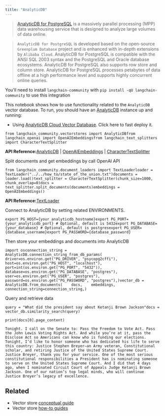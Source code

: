 ```yaml
---
title: "AnalyticDB"
---
```


> [AnalyticDB for PostgreSQL](https://www.alibabacloud.com/help/en/analyticdb-for-postgresql/latest/product-introduction-overview) is a massively parallel processing (MPP) data warehousing service that is designed to analyze large volumes of data online.

> `AnalyticDB for PostgreSQL` is developed based on the open-source `Greenplum Database` project and is enhanced with in-depth extensions by `Alibaba Cloud`. AnalyticDB for PostgreSQL is compatible with the ANSI SQL 2003 syntax and the PostgreSQL and Oracle database ecosystems. AnalyticDB for PostgreSQL also supports row store and column store. AnalyticDB for PostgreSQL processes petabytes of data offline at a high performance level and supports highly concurrent online queries.

You'll need to install `langchain-community` with `pip install -qU langchain-community` to use this integration

This notebook shows how to use functionality related to the `AnalyticDB` vector database. To run, you should have an [AnalyticDB](https://www.alibabacloud.com/help/en/analyticdb-for-postgresql/latest/product-introduction-overview) instance up and running:

* Using [AnalyticDB Cloud Vector Database](https://www.alibabacloud.com/product/hybriddb-postgresql). Click here to fast deploy it.

```
from langchain_community.vectorstores import AnalyticDBfrom langchain_openai import OpenAIEmbeddingsfrom langchain_text_splitters import CharacterTextSplitter
```

**API Reference:**[AnalyticDB](https://python.langchain.com/api_reference/community/vectorstores/langchain_community.vectorstores.analyticdb.AnalyticDB.html) | [OpenAIEmbeddings](https://python.langchain.com/api_reference/openai/embeddings/langchain_openai.embeddings.base.OpenAIEmbeddings.html) | [CharacterTextSplitter](https://python.langchain.com/api_reference/text_splitters/character/langchain_text_splitters.character.CharacterTextSplitter.html)

Split documents and get embeddings by call OpenAI API

```
from langchain_community.document_loaders import TextLoaderloader = TextLoader("../../how_to/state_of_the_union.txt")documents = loader.load()text_splitter = CharacterTextSplitter(chunk_size=1000, chunk_overlap=0)docs = text_splitter.split_documents(documents)embeddings = OpenAIEmbeddings()
```

**API Reference:**[TextLoader](https://python.langchain.com/api_reference/community/document_loaders/langchain_community.document_loaders.text.TextLoader.html)

Connect to AnalyticDB by setting related ENVIRONMENTS.

```
export PG_HOST={your_analyticdb_hostname}export PG_PORT={your_analyticdb_port} # Optional, default is 5432export PG_DATABASE={your_database} # Optional, default is postgresexport PG_USER={database_username}export PG_PASSWORD={database_password}
```

Then store your embeddings and documents into AnalyticDB

```
import osconnection_string = AnalyticDB.connection_string_from_db_params(    driver=os.environ.get("PG_DRIVER", "psycopg2cffi"),    host=os.environ.get("PG_HOST", "localhost"),    port=int(os.environ.get("PG_PORT", "5432")),    database=os.environ.get("PG_DATABASE", "postgres"),    user=os.environ.get("PG_USER", "postgres"),    password=os.environ.get("PG_PASSWORD", "postgres"),)vector_db = AnalyticDB.from_documents(    docs,    embeddings,    connection_string=connection_string,)
```

Query and retrieve data

```
query = "What did the president say about Ketanji Brown Jackson"docs = vector_db.similarity_search(query)
```

```
print(docs[0].page_content)
```

```
Tonight. I call on the Senate to: Pass the Freedom to Vote Act. Pass the John Lewis Voting Rights Act. And while you’re at it, pass the Disclose Act so Americans can know who is funding our elections. Tonight, I’d like to honor someone who has dedicated his life to serve this country: Justice Stephen Breyer—an Army veteran, Constitutional scholar, and retiring Justice of the United States Supreme Court. Justice Breyer, thank you for your service. One of the most serious constitutional responsibilities a President has is nominating someone to serve on the United States Supreme Court. And I did that 4 days ago, when I nominated Circuit Court of Appeals Judge Ketanji Brown Jackson. One of our nation’s top legal minds, who will continue Justice Breyer’s legacy of excellence.
```

## Related

* Vector store [conceptual guide](/src/oss/concepts/vectorstores)
* Vector store [how-to guides](/src/oss/how_to/#vector-stores)
